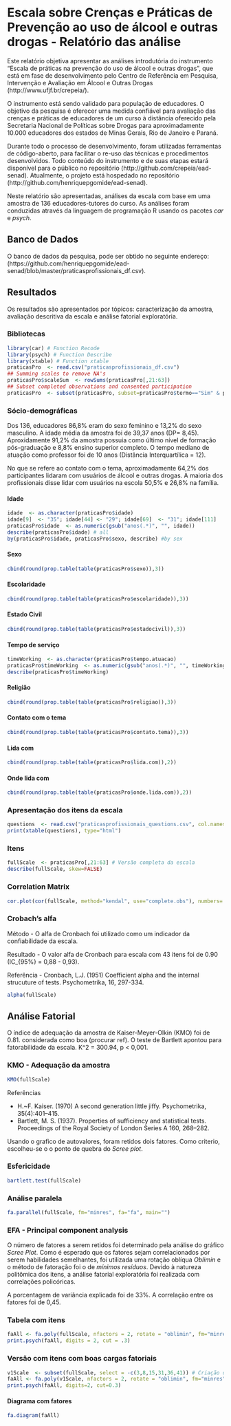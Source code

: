 Escala sobre Crenças e Práticas de Prevenção ao uso de álcool e outras drogas - Relatório das análise
======================================================================================================

Este relatório objetiva apresentar as análises introdutória do instrumento "Escala de práticas na prevenção do uso de álcool e outras drogas", que está em fase de desenvolvimento pelo Centro de Referência em Pesquisa, Intervenção e Avaliação em Álcool e Outras Drogas (http://www.ufjf.br/crepeia/).

O instrumento está sendo validado para população de educadores. O objetivo da pesquisa é oferecer uma medida confiável para avaliação das crenças e práticas de educadores de um curso à distância oferecido pela Secretaria Nacional de Políticas sobre Drogas para aproximadamente 10.000 educadores dos estados de Minas Gerais, Rio de Janeiro e Paraná.

Durante todo o processo de desenvolvimento, foram utilizadas ferramentas de código-aberto, para facilitar o re-uso das técnicas e procedimentos desenvolvidos. Todo conteúdo do instrumento e de suas etapas estará disponível para o público no repositório (http://github.com/crepeia/ead-senad). Atualmente, o projeto está hospedado no repositório (http://github.com/henriquepgomide/ead-senad). 

Neste relatório são apresentadas, análises da escala com base em uma amostra de 136 educadores-tutores do curso. As análises foram conduzidas através da linguagem de programação R usando os pacotes *car* e *psych*. 

Banco de Dados
-------------------------

O banco de dados da pesquisa, pode ser obtido no seguinte endereço: (https://github.com/henriquepgomide/ead-senad/blob/master/praticasprofissionais_df.csv).

Resultados
-------------------------

Os resultados são apresentados por tópicos: caracterização da amostra, avaliação descritiva da escala e análise fatorial exploratória.


### Bibliotecas
```r
library(car) # Function Recode
library(psych) # Function Describe
library(xtable) # Function xtable
praticasPro  <- read.csv("praticasprofissionais_df.csv")
## Summing scales to remove NA's
praticasPro$scaleSum  <- rowSums(praticasPro[,21:63])
## Subset completed observations and consented participation
praticasPro  <- subset(praticasPro, subset=praticasPro$termo=="Sim" & praticasPro$estado=="Finalizadas" & !is.na(praticasPro$scaleSum))

```

### Sócio-demográficas

Dos 136, educadores 86,8% eram do sexo feminino e 13,2% do sexo masculino. A idade média da amostra foi de 39,37 anos (DP= 8,45). Aproxidamente 91,2% da amostra possuia como último nível de formação pós-graduação e 8,8% ensino superior completo. O tempo mediano de atuação como professor foi de 10 anos (Distância Interquartílica = 12).

No que se refere ao contato com o tema, aproximadamente 64,2% dos participantes lidaram com usuários de álcool e outras drogas. A maioria dos profissionais disse lidar com usuários na escola 50,5% e 26,8% na família.


#### Idade
```r
idade  <- as.character(praticasPro$idade)
idade[9]  <- "35"; idade[44] <- "29"; idade[69]  <- "31"; idade[111]   <-  42;
praticasPro$idade  <- as.numeric(gsub("anos(.*)", "", idade))
describe(praticasPro$idade) # all
by(praticasPro$idade, praticasPro$sexo, describe) #by sex

```

#### Sexo
```r
cbind(round(prop.table(table(praticasPro$sexo)),3))
```

#### Escolaridade
```r
cbind(round(prop.table(table(praticasPro$escolaridade)),3))
```

#### Estado Civil
```r
cbind(round(prop.table(table(praticasPro$estadocivil)),3))
```

#### Tempo de serviço
```r
timeWorking  <- as.character(praticasPro$tempo.atuacao)
praticasPro$timeWorking  <- as.numeric(gsub("anos(.*)", "", timeWorking)) 
describe(praticasPro$timeWorking)
```

#### Religião
```r
cbind(round(prop.table(table(praticasPro$religiao)),3))  
```

#### Contato com o tema
```r
cbind(round(prop.table(table(praticasPro$contato.tema)),3))
```

#### Lida com
```r
cbind(round(prop.table(table(praticasPro$lida.com)),2)) 
```

#### Onde lida com
```r
cbind(round(prop.table(table(praticasPro$onde.lida.com)),2))
```


### Apresentação dos itens da escala

```r
questions  <- read.csv("praticasprofissionais_questions.csv", col.names = "Itens", header=TRUE)
print(xtable(questions), type="html")
```

### Itens

```r
fullScale  <- praticasPro[,21:63] # Versão completa da escala
describe(fullScale, skew=FALSE)
```


### Correlation Matrix
```r
cor.plot(cor(fullScale, method="kendal", use="complete.obs"), numbers= TRUE)
```


### Crobach's alfa

Método - O alfa de Cronbach foi utilizado como um indicador da confiabilidade da escala.

Resultado - O valor alfa de Cronbach para escala com 43 itens foi de 0.90 (IC_{95%} = 0,88 - 0,93).

Referência - Cronbach, L.J. (1951) Coefficient alpha and the internal strucuture of tests. Psychometrika, 16, 297-334.


```r
alpha(fullScale)
```

Análise Fatorial
----------------------

O índice de adequação da amostra de Kaiser-Meyer-Olkin (KMO) foi de 0.81. considerada como boa (procurar ref). O teste de Bartlett apontou para fatorabilidade da escala. K^2 = 300.94, p < 0,001. 


### KMO - Adequação da amostra
```r
KMO(fullScale)
```


Referências

* H.~F. Kaiser. (1970) A second generation little jiffy. Psychometrika, 35(4):401–415. 
* Bartlett, M. S. (1937). Properties of sufficiency and statistical tests. Proceedings of the Royal Society of London Series A 160, 268–282.

Usando o grafico de autovalores, foram retidos dois fatores. Como criterio, escolheu-se o o ponto de quebra do *Scree plot*. 

### Esfericidade
```r
bartlett.test(fullScale)
```

### Análise paralela
```r
fa.parallel(fullScale, fm="minres", fa="fa", main="")
```

### EFA - Principal component analysis

O número de fatores a serem retidos foi determinado pela análise do gráfico *Scree Plot*. Como é esperado que os fatores sejam correlacionados por serem habilidades semelhantes, foi utilizada uma rotação oblíqua *Oblimin* e o método de fatoração foi o de *mínimos resíduos*. Devido à natureza politômica dos itens, a análise fatorial exploratória foi realizada com correlações policóricas.

A porcentagem de variância explicada foi de 33%.  A correlação entre os fatores foi de 0,45.

### Tabela com itens

```r
faAll <- fa.poly(fullScale, nfactors = 2, rotate = "oblimin", fm="minres")
print.psych(faAll, digits = 2, cut = .3)
```

### Versão com itens com boas cargas fatoriais
```r
v1Scale  <- subset(fullScale, select = -c(3,8,15,31,36,41)) # Criação da escala com itens de cargas fatoriais boas
faAll <- fa.poly(v1Scale, nfactors = 2, rotate = "oblimin", fm="minres")
print.psych(faAll, digits=2, cut=0.3)
```

#### Diagrama com fatores
```r
fa.diagram(faAll)
```

